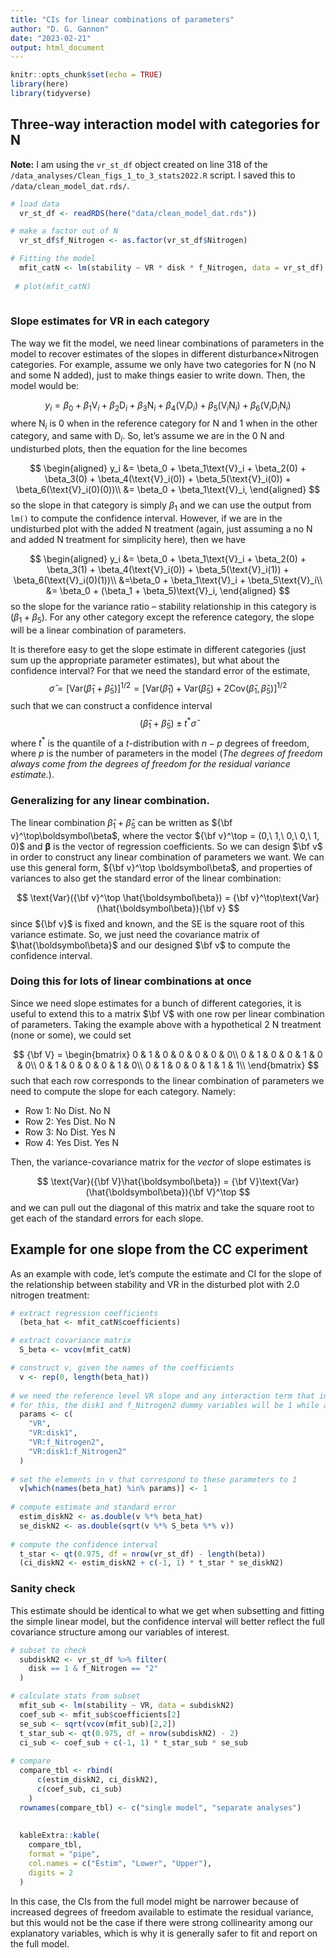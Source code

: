 ```yaml
---
title: "CIs for linear combinations of parameters"
author: "D. G. Gannon"
date: "2023-02-21"
output: html_document
---
```


```r
knitr::opts_chunk$set(echo = TRUE)
library(here)
library(tidyverse)
```

## Three-way interaction model with categories for N

**Note:** I am using the `vr_st_df` object created on line 318 of the `/data_analyses/Clean_figs_1_to_3_stats2022.R` script. I saved this to `/data/clean_model_dat.rds/`.

```r

# load data
  vr_st_df <- readRDS(here("data/clean_model_dat.rds"))

# make a factor out of N
  vr_st_df$f_Nitrogen <- as.factor(vr_st_df$Nitrogen)

# Fitting the model
  mfit_catN <- lm(stability ~ VR * disk * f_Nitrogen, data = vr_st_df)
  
 # plot(mfit_catN)
  
```


### Slope estimates for VR in each category

The way we fit the model, we need linear combinations of parameters in the model to recover estimates of the slopes in different disturbance$\times$Nitrogen categories. For example, assume we only have two categories for N (no N and some N added), just to make things easier to write down. Then, the model would be:

$$
y_i = \beta_0 + \beta_1\text{V}_i + \beta_2\text{D}_i + \beta_3\text{N}_i + \beta_4(\text{V}_i\text{D}_i) + \beta_5(\text{V}_i\text{N}_i) + \beta_6(\text{V}_i\text{D}_i\text{N}_i)
$$
where $\text{N}_i$ is 0 when in the reference category for N and 1 when in the other category, and same with $\text{D}_i$. So, let's assume we are in the 0 N and undisturbed plots, then the equation for the line becomes

$$
\begin{aligned}
y_i &= \beta_0 + \beta_1\text{V}_i + \beta_2(0) + \beta_3(0) + \beta_4(\text{V}_i(0)) + \beta_5(\text{V}_i(0)) + \beta_6(\text{V}_i(0)(0))\\
&= \beta_0 + \beta_1\text{V}_i,
\end{aligned}
$$
so the slope in that category is simply $\beta_1$ and we can use the output from `lm()` to compute the confidence interval. However, if we are in the undisturbed plot with the added N treatment (again, just assuming a no N and added N treatment for simplicity here), then we have

$$
\begin{aligned}
y_i &= \beta_0 + \beta_1\text{V}_i + \beta_2(0) + \beta_3(1) + \beta_4(\text{V}_i(0)) + \beta_5(\text{V}_i(1)) + \beta_6(\text{V}_i(0)(1))\\
&=\beta_0 + \beta_1\text{V}_i + \beta_5\text{V}_i\\
&= \beta_0 + (\beta_1 + \beta_5)\text{V}_i,
\end{aligned}
$$
so the slope for the variance ratio -- stability relationship in this category is $(\beta_1 + \beta_5)$. For any other category except the reference category, the slope will be a linear combination of parameters.

It is therefore easy to get the slope estimate in different categories (just sum up the appropriate parameter estimates), but what about the confidence interval? For that we need the standard error of the estimate,
$$
\hat\sigma = [\text{Var}(\hat\beta_1 + \hat\beta_5)]^{1/2} = [\text{Var}(\hat\beta_1) + \text{Var}(\hat\beta_5) + 2\text{Cov}(\hat\beta_1, \hat\beta_5)]^{1/2}
$$
such that we can construct a confidence interval
$$
(\hat\beta_1 + \hat\beta_5) \pm t^*\hat\sigma
$$
where $t^*$ is the quantile of a $t$-distribution with $n-p$ degrees of freedom, where $p$ is the number of parameters in the model (*The degrees of freedom always come from the degrees of freedom for the residual variance estimate.*).

### Generalizing for any linear combination.

The linear combination $\hat\beta_1 + \hat\beta_5$ can be written as ${\bf v}^\top\boldsymbol\beta$, where the vector ${\bf v}^\top = (0,\ 1,\ 0,\ 0,\ 1, 0)$ and $\boldsymbol\beta$ is the vector of regression coefficients. So we can design $\bf v$ in order to construct any linear combination of parameters we want. We can use this general form, ${\bf v}^\top \boldsymbol\beta$, and properties of variances to also get the standard error of the linear combination:

$$
\text{Var}({\bf v}^\top \hat{\boldsymbol\beta}) = {\bf v}^\top\text{Var}(\hat{\boldsymbol\beta}){\bf v}
$$
since ${\bf v}$ is fixed and known, and the SE is the square root of this variance estimate. So, we just need the covariance matrix of $\hat{\boldsymbol\beta}$ and our designed $\bf v$ to compute the confidence interval.

### Doing this for lots of linear combinations at once

Since we need slope estimates for a bunch of different categories, it is useful to extend this to a matrix $\bf V$ with one row per linear combination of parameters. Taking the example above with a hypothetical 2 N treatment (none or some), we could set

$$
{\bf V} = \begin{bmatrix}
0 & 1 & 0 & 0 & 0 & 0 & 0\\
0 & 1 & 0 & 0 & 1 & 0 & 0\\
0 & 1 & 0 & 0 & 0 & 1 & 0\\
0 & 1 & 0 & 0 & 1 & 1 & 1\\
\end{bmatrix}
$$
such that each row corresponds to the linear combination of parameters we need to compute the slope for each category. Namely:

* Row 1: No Dist. No N
* Row 2: Yes Dist. No N
* Row 3: No Dist. Yes N
* Row 4: Yes Dist. Yes N

Then, the variance-covariance matrix for the *vector* of slope estimates is

$$
\text{Var}({\bf V}\hat{\boldsymbol\beta}) = {\bf V}\text{Var}(\hat{\boldsymbol\beta}){\bf V}^\top
$$
and we can pull out the diagonal of this matrix and take the square root to get each of the standard errors for each slope.

## Example for one slope from the CC experiment

As an example with code, let's compute the estimate and CI for the slope of the relationship between stability and VR in the disturbed plot with 2.0 nitrogen treatment:

```r

# extract regression coefficients
  (beta_hat <- mfit_catN$coefficients)

# extract covariance matrix
  S_beta <- vcov(mfit_catN)

# construct v, given the names of the coefficients
  v <- rep(0, length(beta_hat))
  
# we need the reference level VR slope and any interaction term that includes VR but doesn't get set to zero
# for this, the disk1 and f_Nitrogen2 dummy variables will be 1 while all others will be 0.
  params <- c(
    "VR",
    "VR:disk1",
    "VR:f_Nitrogen2",
    "VR:disk1:f_Nitrogen2"
  )
  
# set the elements in v that correspond to these parameters to 1 
  v[which(names(beta_hat) %in% params)] <- 1
  
# compute estimate and standard error
  estim_diskN2 <- as.double(v %*% beta_hat)
  se_diskN2 <- as.double(sqrt(v %*% S_beta %*% v))
  
# compute the confidence interval
  t_star <- qt(0.975, df = nrow(vr_st_df) - length(beta))
  (ci_diskN2 <- estim_diskN2 + c(-1, 1) * t_star * se_diskN2)


```

### Sanity check

This estimate should be identical to what we get when subsetting and fitting the simple linear model, but the confidence interval will better reflect the full covariance structure among our variables of interest.

```r

# subset to check
  subdiskN2 <- vr_st_df %>% filter(
    disk == 1 & f_Nitrogen == "2"
  )

# calculate stats from subset
  mfit_sub <- lm(stability ~ VR, data = subdiskN2)
  coef_sub <- mfit_sub$coefficients[2]
  se_sub <- sqrt(vcov(mfit_sub)[2,2])
  t_star_sub <- qt(0.975, df = nrow(subdiskN2) - 2)
  ci_sub <- coef_sub + c(-1, 1) * t_star_sub * se_sub
  
# compare
  compare_tbl <- rbind(
      c(estim_diskN2, ci_diskN2),
      c(coef_sub, ci_sub)
    )
  rownames(compare_tbl) <- c("single model", "separate analyses")
  
  
  kableExtra::kable(
    compare_tbl,
    format = "pipe",
    col.names = c("Estim", "Lower", "Upper"),
    digits = 2
  )

```


In this case, the CIs from the full model might be narrower because of increased degrees of freedom available to estimate the residual variance, but this would not be the case if there were strong collinearity among our explanatory variables, which is why it is generally safer to fit and report on the full model.


$~$

$~$









